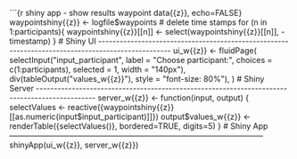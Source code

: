 <!-- Tab. 6: Results Waypoint Data -->

```{r shiny app - show results waypoint data{{z}}, echo=FALSE}
waypointshiny{{z}} <- logfile$waypoints
# delete time stamps
for (n in 1:participants){
  waypointshiny{{z}}[[n]] <- select(waypointshiny{{z}}[[n]], -timestamp)
}
# Shiny UI --------------------------------------------------------------------------------------------------
ui_w{{z}} <- fluidPage(
  selectInput("input_participant", label = "Choose participant:", choices = c(1:participants), selected = 1, 
                       width = "140px"),
  div(tableOutput("values_w{{z}}"), style = "font-size: 80%"),
)
# Shiny Server ----------------------------------------------------------------------------------------------
server_w{{z}} <- function(input, output) {
  selectValues <- reactive({waypointshiny{{z}}[[as.numeric(input$input_participant)]]})
  output$values_w{{z}} <- renderTable({selectValues()}, bordered=TRUE, digits=5)
}
# Shiny App --------------------------------------------------------------------------------------------------
shinyApp(ui_w{{z}}, server_w{{z}})
